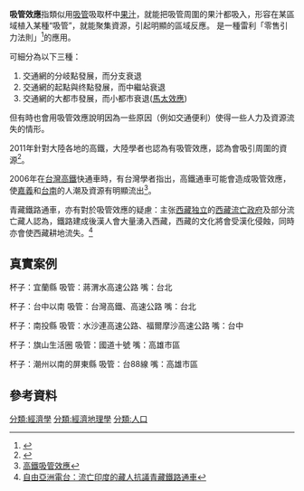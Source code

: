 '''吸管效應'''指類似用[[吸管|吸管]]吸取杯中[[果汁|果汁]]，就能把吸管周圍的果汁都吸入，形容在某區域植入某種“吸管”，就能聚集資源，引起明顯的區域反應。
是一種雷利「零售引力法則」<ref>{{Cite web |url=https://en.wikipedia.org/wiki/Reilly%27s_law_of_retail_gravitation |title=Reilly's law of retail gravitation |accessdate=2016-07-07 |archive-date=2020-11-21 |archive-url=https://web.archive.org/web/20201121183339/https://en.wikipedia.org/wiki/Reilly's_law_of_retail_gravitation |dead-url=no }}</ref>的應用。

可細分為以下三種：
#交通網的分岐點發展，而分支衰退
#交通網的起點與终點發展，而中繼站衰退
#交通網的大都市發展，而小都市衰退([[馬太效應|馬太效應]])

但有時也會用吸管效應說明因為一些原因（例如交通便利）使得一些人力及資源流失的情形。

2011年針對大陸各地的高鐵，大陸學者也認為有吸管效應，認為會吸引周圍的資源<ref>{{Cite web |url=http://economics.dwnews.com/big5/news/2011-07-06/57876745.html |title=高鐵新經濟帶 吸管效應VS過道效應 |access-date=2016-07-04 |archive-url=https://web.archive.org/web/20160811035428/http://economics.dwnews.com/big5/news/2011-07-06/57876745.html |archive-date=2016-08-11 |dead-url=yes }}</ref>。

2006年在[[台灣高鐵|台灣高鐵]]快通車時，有台灣學者指出，高鐵通車可能會造成吸管效應，使[[嘉義|嘉義]]和[[台南|台南]]的人潮及資源有明顯流出<ref>[http://www.newtaiwan.com.tw/bulletinview.jsp?bulletinid=65971 高鐵吸管效應]{{dead link|date=2017年12月 |bot=InternetArchiveBot |fix-attempted=yes }}</ref>。

青藏鐵路通車，亦有對於吸管效應的疑慮：主张[[西藏独立|西藏独立]]的[[西藏流亡政府|西藏流亡政府]]及部分流亡藏人認為，鐵路建成後漢人會大量湧入西藏，西藏的文化將會受漢化侵蝕，同時亦會使西藏耕地流失。<ref>[http://www.rfa.org/cantonese/xinwen/2006/06/22/china_tibet/?simple=1 自由亞洲電台：流亡印度的藏人抗議青藏鐵路通車]{{dead link|date=2017年12月 |bot=InternetArchiveBot |fix-attempted=yes }}</ref>

==真實案例==
杯子：宜蘭縣  吸管：蔣渭水高速公路  嘴：台北

杯子：台中以南  吸管：台灣高鐵、高速公路 嘴：台北

杯子：南投縣  吸管：水沙連高速公路、福爾摩沙高速公路 嘴：台中

杯子：旗山生活圈  吸管：國道十號 嘴：高雄市區

杯子：潮州以南的屏東縣  吸管：台88線 嘴：高雄市區
 

==參考資料==
{{reflist}}

{{經濟學小作品}}

[[分類:經濟學|分類:經濟學]]
[[分類:經濟地理學|分類:經濟地理學]]
[[分類:人口|分類:人口]]